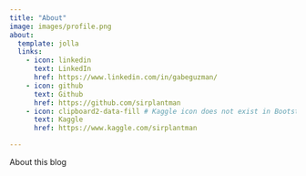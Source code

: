 ```yaml
---
title: "About"
image: images/profile.png
about:
  template: jolla
  links:
    - icon: linkedin
      text: LinkedIn
      href: https://www.linkedin.com/in/gabeguzman/
    - icon: github
      text: Github
      href: https://github.com/sirplantman
    - icon: clipboard2-data-fill # Kaggle icon does not exist in Bootstrap. Find alternative
      text: Kaggle
      href: https://www.kaggle.com/sirplantman

---
```


About this blog
